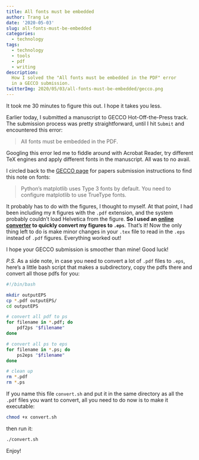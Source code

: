 ```yaml
---
title: All fonts must be embedded
author: Trang Le
date: '2020-05-03'
slug: all-fonts-must-be-embedded
categories:
  - technology
tags:
  - technology
  - tools
  - pdf
  - writing
description:
  How I solved the "All fonts must be embedded in the PDF" error
  in a GECCO submission.
twitterImg: 2020/05/03/all-fonts-must-be-embedded/gecco.png
---
```


It took me 30 minutes to figure this out.
I hope it takes you less.

Earlier today, I submitted a manuscript to GECCO Hot-Off-the-Press track.
The submission process was pretty straightforward, until I hit `Submit` and encountered this error:

> All fonts must be embedded in the PDF.

Googling this error led me to fiddle around with Acrobat Reader, try different TeX engines and apply different fonts in the manuscript.
All was to no avail.

I circled back to the [GECCO page](https://gecco-2020.sigevo.org/index.html/Papers+Submission+Instructions) for papers submission instructions to find this note on fonts:

> Python's matplotlib uses Type 3 fonts by default. You need to configure matplotlib to use TrueType fonts.

It probably has to do with the figures, I thought to myself.
At that point, I had been including my `R` figures with the `.pdf` extension, and the system probably couldn't load Helvetica from the figure.
**So I used an [online converter](https://convertio.co/pdf-eps/) to quickly convert my figures to `.eps`**.
That's it! 
Now the only thing left to do is make minor changes in your `.tex` file to read in the `.eps` instead of `.pdf` figures.
Everything worked out!

I hope your GECCO submission is smoother than mine!
Good luck!

*P.S.* As a side note, in case you need to convert a lot of `.pdf` files to `.eps`, here's a little bash script that makes a subdirectory, copy the pdfs there and convert all those pdfs for you:

```bash
#!/bin/bash

mkdir outputEPS
cp *.pdf outputEPS/
cd outputEPS

# convert all pdf to ps
for filename in *.pdf; do
    pdf2ps "$filename"
done

# convert all ps to eps
for filename in *.ps; do
    ps2eps "$filename"
done

# clean up
rm *.pdf
rm *.ps
```

If you name this file `convert.sh` and put it in the same directory as all the `.pdf` files you want to convert, all you need to do now is to make it executable:

```bash
chmod +x convert.sh
```

then run it:

```bash
./convert.sh
```

Enjoy!